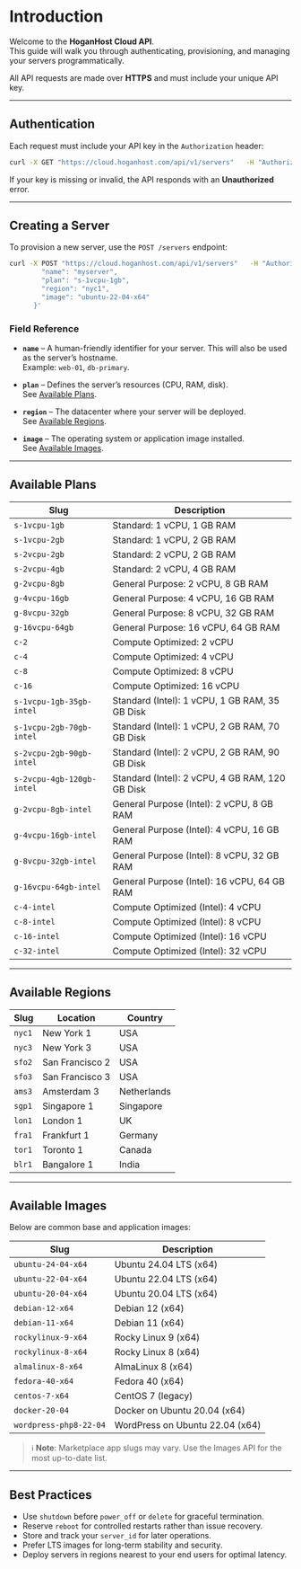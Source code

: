 # Introduction

Welcome to the **HoganHost Cloud API**.  
This guide will walk you through authenticating, provisioning, and managing your servers programmatically.

All API requests are made over **HTTPS** and must include your unique API key.

* * *

## Authentication

Each request must include your API key in the `Authorization` header:

```bash
curl -X GET "https://cloud.hoganhost.com/api/v1/servers"   -H "Authorization: Bearer YOUR_API_KEY"
```

If your key is missing or invalid, the API responds with an **Unauthorized** error.

* * *

## Creating a Server

To provision a new server, use the `POST /servers` endpoint:

```bash
curl -X POST "https://cloud.hoganhost.com/api/v1/servers"   -H "Authorization: Bearer YOUR_API_KEY"   -H "Content-Type: application/json"   -d '{
        "name": "myserver",
        "plan": "s-1vcpu-1gb",
        "region": "nyc1",
        "image": "ubuntu-22-04-x64"
      }'
```

### Field Reference

-   **`name`** – A human-friendly identifier for your server. This will also be used as the server’s hostname.  
    Example: `web-01`, `db-primary`.
    
-   **`plan`** – Defines the server’s resources (CPU, RAM, disk).  
    See [Available Plans](#available-plans).
    
-   **`region`** – The datacenter where your server will be deployed.  
    See [Available Regions](#available-regions).
    
-   **`image`** – The operating system or application image installed.  
    See [Available Images](#available-images).
    

* * *

## Available Plans

| Slug | Description |
| --- | --- |
| `s-1vcpu-1gb` | Standard: 1 vCPU, 1 GB RAM |
| `s-1vcpu-2gb` | Standard: 1 vCPU, 2 GB RAM |
| `s-2vcpu-2gb` | Standard: 2 vCPU, 2 GB RAM |
| `s-2vcpu-4gb` | Standard: 2 vCPU, 4 GB RAM |
| `g-2vcpu-8gb` | General Purpose: 2 vCPU, 8 GB RAM |
| `g-4vcpu-16gb` | General Purpose: 4 vCPU, 16 GB RAM |
| `g-8vcpu-32gb` | General Purpose: 8 vCPU, 32 GB RAM |
| `g-16vcpu-64gb` | General Purpose: 16 vCPU, 64 GB RAM |
| `c-2` | Compute Optimized: 2 vCPU |
| `c-4` | Compute Optimized: 4 vCPU |
| `c-8` | Compute Optimized: 8 vCPU |
| `c-16` | Compute Optimized: 16 vCPU |
| `s-1vcpu-1gb-35gb-intel` | Standard (Intel): 1 vCPU, 1 GB RAM, 35 GB Disk |
| `s-1vcpu-2gb-70gb-intel` | Standard (Intel): 1 vCPU, 2 GB RAM, 70 GB Disk |
| `s-2vcpu-2gb-90gb-intel` | Standard (Intel): 2 vCPU, 2 GB RAM, 90 GB Disk |
| `s-2vcpu-4gb-120gb-intel` | Standard (Intel): 2 vCPU, 4 GB RAM, 120 GB Disk |
| `g-2vcpu-8gb-intel` | General Purpose (Intel): 2 vCPU, 8 GB RAM |
| `g-4vcpu-16gb-intel` | General Purpose (Intel): 4 vCPU, 16 GB RAM |
| `g-8vcpu-32gb-intel` | General Purpose (Intel): 8 vCPU, 32 GB RAM |
| `g-16vcpu-64gb-intel` | General Purpose (Intel): 16 vCPU, 64 GB RAM |
| `c-4-intel` | Compute Optimized (Intel): 4 vCPU |
| `c-8-intel` | Compute Optimized (Intel): 8 vCPU |
| `c-16-intel` | Compute Optimized (Intel): 16 vCPU |
| `c-32-intel` | Compute Optimized (Intel): 32 vCPU |

* * *

## Available Regions

| Slug | Location | Country |
| --- | --- | --- |
| `nyc1` | New York 1 | USA |
| `nyc3` | New York 3 | USA |
| `sfo2` | San Francisco 2 | USA |
| `sfo3` | San Francisco 3 | USA |
| `ams3` | Amsterdam 3 | Netherlands |
| `sgp1` | Singapore 1 | Singapore |
| `lon1` | London 1 | UK |
| `fra1` | Frankfurt 1 | Germany |
| `tor1` | Toronto 1 | Canada |
| `blr1` | Bangalore 1 | India |

* * *

## Available Images

Below are common base and application images:

| Slug | Description |
| --- | --- |
| `ubuntu-24-04-x64` | Ubuntu 24.04 LTS (x64) |
| `ubuntu-22-04-x64` | Ubuntu 22.04 LTS (x64) |
| `ubuntu-20-04-x64` | Ubuntu 20.04 LTS (x64) |
| `debian-12-x64` | Debian 12 (x64) |
| `debian-11-x64` | Debian 11 (x64) |
| `rockylinux-9-x64` | Rocky Linux 9 (x64) |
| `rockylinux-8-x64` | Rocky Linux 8 (x64) |
| `almalinux-8-x64` | AlmaLinux 8 (x64) |
| `fedora-40-x64` | Fedora 40 (x64) |
| `centos-7-x64` | CentOS 7 (legacy) |
| `docker-20-04` | Docker on Ubuntu 20.04 (x64) |
| `wordpress-php8-22-04` | WordPress on Ubuntu 22.04 (x64) |

> ℹ️ **Note**: Marketplace app slugs may vary. Use the Images API for the most up-to-date list.

* * *

## Best Practices

-   Use `shutdown` before `power_off` or `delete` for graceful termination.
-   Reserve `reboot` for controlled restarts rather than issue recovery.
-   Store and track your `server_id` for later operations.
-   Prefer LTS images for long-term stability and security.
-   Deploy servers in regions nearest to your end users for optimal latency.
